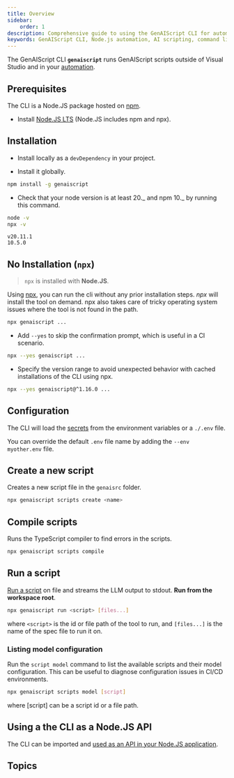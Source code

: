 ```yaml
---
title: Overview
sidebar:
    order: 1
description: Comprehensive guide to using the GenAIScript CLI for automating tasks with AI scripts in Node.js environments.
keywords: GenAIScript CLI, Node.js automation, AI scripting, command line interface, JavaScript automation
---
```



The GenAIScript CLI **`genaiscript`** runs GenAIScript scripts
outside of Visual Studio and in your [automation](/genaiscript/getting-started/automating-scripts).

<GenAIScriptCli args="..." />

## Prerequisites

The CLI is a Node.JS package hosted on [npm](https://www.npmjs.com/package/genaiscript).

- Install [Node.JS LTS](https://docs.npmjs.com/downloading-and-installing-node-js-and-npm) (Node.JS includes npm and npx).

## Installation

- Install locally as a `devDependency` in your project.

<PackageManagers pkg="genaiscript" dev frame="none" />

- Install it globally.

```sh "-g"
npm install -g genaiscript
```

- Check that your node version is at least 20._ and npm 10._ by running this command.

```sh
node -v
npx -v
```

```text
v20.11.1
10.5.0
```

## No Installation (`npx`)

> `npx` is installed with **Node.JS**.

Using [npx](https://docs.npmjs.com/cli/v10/commands/npx),
you can run the cli without any prior installation steps.
_npx_ will install the tool on demand. npx also takes care of tricky operating
system issues where the tool is not found in the path.

```sh
npx genaiscript ...
```

- Add `--yes` to skip the confirmation prompt, which is useful in a CI scenario.

```sh "--yes"
npx --yes genaiscript ...
```

- Specify the version range to avoid unexpected behavior with cached installations of the CLI using npx.

```sh "@^1.16.0"
npx --yes genaiscript@^1.16.0 ...
```

## Configuration

The CLI will load the [secrets](/genaiscript/getting-started/configuration) from the environment variables or a `./.env` file.

You can override the default `.env` file name by adding the `--env myother.env` file.

## Create a new script

Creates a new script file in the `genaisrc` folder.

```sh
npx genaiscript scripts create <name>
```

## Compile scripts

Runs the TypeScript compiler to find errors in the scripts.

```sh
npx genaiscript scripts compile
```

## Run a script

[Run a script](/genaiscript/reference/cli/run) on file
and streams the LLM output to stdout. **Run from the workspace root**.

```sh
npx genaiscript run <script> [files...]
```

where `<script>` is the id or file path of the tool to run, and `[files...]` is the name of the spec file to run it on.

### Listing model configuration

Run the `script model` command to list the available scripts and their model configuration. This can be useful to diagnose configuration issues in CI/CD environments.

```sh
npx genaiscript scripts model [script]
```

where [script] can be a script id or a file path.

## Using a the CLI as a Node.JS API

The CLI can be imported and [used as an API in your Node.JS application](/genaiscript/reference/cli/api).

## Topics

<DirectoryLinks directory="reference/cli" />
